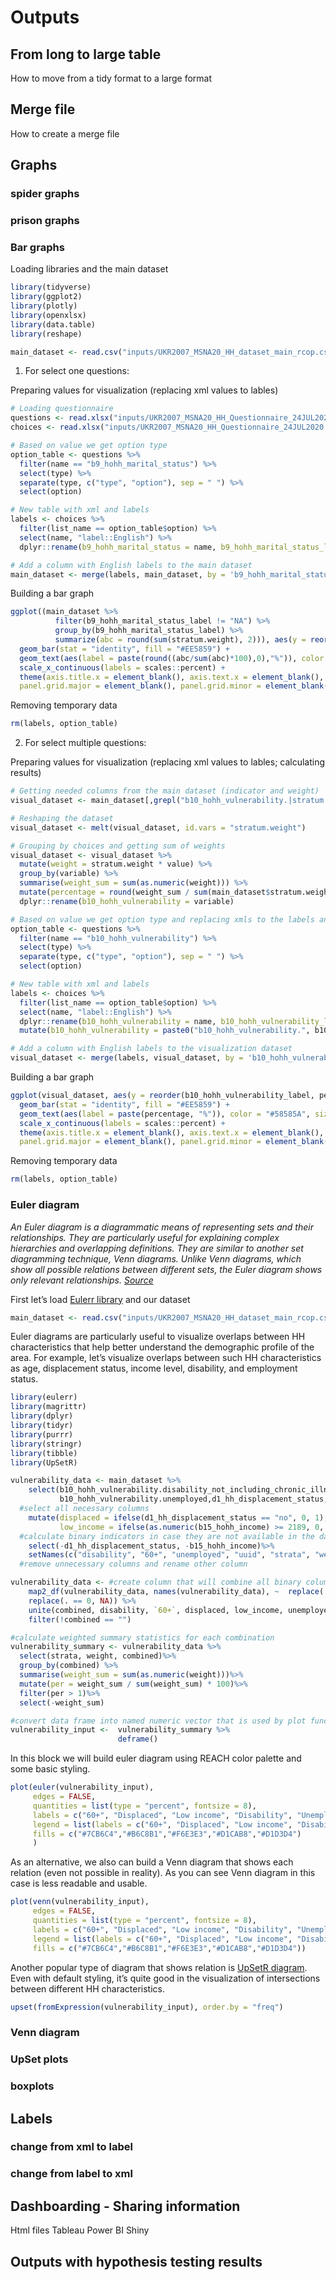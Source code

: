 # Outputs

## From long to large table
How to move from a tidy format to a large format

## Merge file
How to create a merge file

## Graphs
### spider graphs
### prison graphs

### Bar graphs

Loading libraries and the main dataset
```r
library(tidyverse)
library(ggplot2)
library(plotly)
library(openxlsx)
library(data.table)
library(reshape)

main_dataset <- read.csv("inputs/UKR2007_MSNA20_HH_dataset_main_rcop.csv", na.strings = "")
```

1. For select one questions:

Preparing values for visualization (replacing xml values to lables) 
```r
# Loading questionnaire
questions <- read.xlsx("inputs/UKR2007_MSNA20_HH_Questionnaire_24JUL2020.xlsx", sheet = "survey", na.strings = "")
choices <- read.xlsx("inputs/UKR2007_MSNA20_HH_Questionnaire_24JUL2020.xlsx", sheet = "choices", na.strings = "")

# Based on value we get option type
option_table <- questions %>%
  filter(name == "b9_hohh_marital_status") %>%
  select(type) %>%
  separate(type, c("type", "option"), sep = " ") %>%
  select(option)

# New table with xml and labels
labels <- choices %>%
  filter(list_name == option_table$option) %>%
  select(name, "label::English") %>%
  dplyr::rename(b9_hohh_marital_status = name, b9_hohh_marital_status_label = "label::English")

# Add a column with English labels to the main dataset
main_dataset <- merge(labels, main_dataset, by = 'b9_hohh_marital_status')
```


Building a bar graph
```r
ggplot((main_dataset %>%
          filter(b9_hohh_marital_status_label != "NA") %>%
          group_by(b9_hohh_marital_status_label) %>%
          summarize(abc = round(sum(stratum.weight), 2))), aes(y = reorder(b9_hohh_marital_status_label, abc), x = abc/sum(abc))) +
  geom_bar(stat = "identity", fill = "#EE5859") +
  geom_text(aes(label = paste(round((abc/sum(abc)*100),0),"%")), color = "#58585A", size = 4, hjust = -0.1) +
  scale_x_continuous(labels = scales::percent) +
  theme(axis.title.x = element_blank(), axis.text.x = element_blank(), axis.ticks.x = element_blank(), axis.title.y = element_blank(), axis.ticks.y = element_blank(), axis.text.y = element_text(color = "#58585A", size = 12),
  panel.grid.major = element_blank(), panel.grid.minor = element_blank(), panel.background = element_blank())
```


Removing temporary data
```r
rm(labels, option_table)
```


2. For select multiple questions:

Preparing values for visualization (replacing xml values to lables; calculating results) 
```r
# Getting needed columns from the main dataset (indicator and weight)
visual_dataset <- main_dataset[,grepl("b10_hohh_vulnerability.|stratum.weight", names(main_dataset))]

# Reshaping the dataset
visual_dataset <- melt(visual_dataset, id.vars = "stratum.weight")

# Grouping by choices and getting sum of weights
visual_dataset <- visual_dataset %>%
  mutate(weight = stratum.weight * value) %>%
  group_by(variable) %>% 
  summarise(weight_sum = sum(as.numeric(weight))) %>%
  mutate(percentage = round(weight_sum / sum(main_dataset$stratum.weight)*100)) %>%
  dplyr::rename(b10_hohh_vulnerability = variable)

# Based on value we get option type and replacing xmls to the labels and 
option_table <- questions %>%
  filter(name == "b10_hohh_vulnerability") %>%
  select(type) %>%
  separate(type, c("type", "option"), sep = " ") %>%
  select(option)

# New table with xml and labels
labels <- choices %>%
  filter(list_name == option_table$option) %>%
  select(name, "label::English") %>%
  dplyr::rename(b10_hohh_vulnerability = name, b10_hohh_vulnerability_label = "label::English") %>%
  mutate(b10_hohh_vulnerability = paste0("b10_hohh_vulnerability.", b10_hohh_vulnerability))

# Add a column with English labels to the visualization dataset
visual_dataset <- merge(labels, visual_dataset, by = 'b10_hohh_vulnerability')
```


Building a bar graph
```r
ggplot(visual_dataset, aes(y = reorder(b10_hohh_vulnerability_label, percentage), x = percentage)) +
  geom_bar(stat = "identity", fill = "#EE5859") +
  geom_text(aes(label = paste(percentage, "%")), color = "#58585A", size = 4, hjust = -0.1) +
  scale_x_continuous(labels = scales::percent) +
  theme(axis.title.x = element_blank(), axis.text.x = element_blank(), axis.ticks.x = element_blank(), axis.title.y = element_blank(), axis.ticks.y = element_blank(), axis.text.y = element_text(color = "#58585A", size = 12),
  panel.grid.major = element_blank(), panel.grid.minor = element_blank(), panel.background = element_blank())
```


Removing temporary data
```r
rm(labels, option_table)
```


### Euler diagram
*An Euler diagram  is a diagrammatic means of representing sets and their relationships. They are particularly useful for explaining complex hierarchies and overlapping definitions. They are similar to another set diagramming technique, Venn diagrams. Unlike Venn diagrams, which show all possible relations between different sets, the Euler diagram shows only relevant relationships. [Source](https://en.wikipedia.org/wiki/Euler_diagram)*

First let's load [Eulerr library](https://cran.r-project.org/web/packages/eulerr/vignettes/introduction.html) and our dataset
```r
main_dataset <- read.csv("inputs/UKR2007_MSNA20_HH_dataset_main_rcop.csv", na.strings = "")
```

Euler diagrams are particularly useful to visualize overlaps between HH characteristics that help better understand the demographic profile of the area. For example, let's visualize overlaps between such HH characteristics as age, displacement status, income level, disability, and employment status.
```r
library(eulerr)
library(magrittr)
library(dplyr)
library(tidyr)
library(purrr)
library(stringr)
library(tibble)
library(UpSetR)

vulnerability_data <- main_dataset %>%
    select(b10_hohh_vulnerability.disability_not_including_chronic_illness,b10_hohh_vulnerability.older_person,
           b10_hohh_vulnerability.unemployed,d1_hh_displacement_status,b15_hohh_income,X_uuid, strata, stratum.weight)%>%
  #select all necessary columns
    mutate(displaced = ifelse(d1_hh_displacement_status == "no", 0, 1),
           low_income = ifelse(as.numeric(b15_hohh_income) >= 2189, 0, 1))%>% #2189 UAH(83$) is minimal monthly income in 2020
  #calculate binary indicators in case they are not available in the dataset directly from select multiple questions
    select(-d1_hh_displacement_status, -b15_hohh_income)%>%
    setNames(c("disability", "60+", "unemployed", "uuid", "strata", "weight", "displaced", "low_income"))
  #remove unnecessary columns and rename other column

vulnerability_data <- #create column that will combine all binary columns into one (same approach as in ### Re-generate text                             column  for select multiple questions section of Data Cleaning chapter)
    map2_df(vulnerability_data, names(vulnerability_data), ~  replace(.x, .x==1, .y) %>% 
    replace(. == 0, NA)) %>%
    unite(combined, disability, `60+`, displaced, low_income, unemployed, remove = FALSE, na.rm = TRUE, sep = '&')%>%
    filter(!combined == "")

#calculate weighted summary statistics for each combination
vulnerability_summary <- vulnerability_data %>%
  select(strata, weight, combined)%>% 
  group_by(combined) %>% 
  summarise(weight_sum = sum(as.numeric(weight)))%>%
  mutate(per = weight_sum / sum(weight_sum) * 100)%>%
  filter(per > 1)%>%
  select(-weight_sum)

#convert data frame into named numeric vector that is used by plot function
vulnerability_input <-  vulnerability_summary %>%
                        deframe()
```

In this block we will build euler diagram using REACH color palette and some basic styling.
```r
plot(euler(vulnerability_input),
     edges = FALSE,
     quantities = list(type = "percent", fontsize = 8),
     labels = c("60+", "Displaced", "Low income", "Disability", "Unemployed"),
     legend = list(labels = c("60+", "Displaced", "Low income", "Disability", "Unemployed")),
     fills = c("#7CB6C4","#B6C8B1","#F6E3E3","#D1CAB8","#D1D3D4")
     )
```

As an alternative, we also can build a Venn diagram that shows each relation (even not possible in reality). As you can see Venn diagram in this case is less readable and usable.
```r
plot(venn(vulnerability_input),
     edges = FALSE,
     quantities = list(type = "percent", fontsize = 8), 
     labels = c("60+", "Displaced", "Low income", "Disability", "Unemployed"),
     legend = list(labels = c("60+", "Displaced", "Low income", "Disability", "Unemployed")),
     fills = c("#7CB6C4","#B6C8B1","#F6E3E3","#D1CAB8","#D1D3D4"))
```
Another popular type of diagram that shows relation is [UpSetR diagram](https://github.com/hms-dbmi/UpSetR). Even with default styling, it's quite good in the visualization of intersections between different HH characteristics.
```r
upset(fromExpression(vulnerability_input), order.by = "freq")
```




### Venn diagram
### UpSet plots
### boxplots


## Labels
### change from xml to label
### change from label to xml

## Dashboarding - Sharing information
Html files
Tableau
Power BI
Shiny

## Outputs with hypothesis testing results
